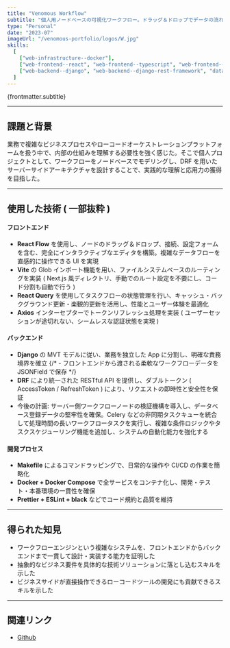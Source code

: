 ```yaml
---
title: "Venomous Workflow"
subtitle: "個人用ノードベースの可視化ワークフロー。ドラッグ＆ドロップでデータの流れや処理順を直感的に操作できる。"
type: "Personal"
date: "2023-07"
imageUrl: "/venomous-portfolio/logos/W.jpg"
skills:
  [
    ["web-infrastructure--docker"],
    ["web-frontend--react", "web-frontend--typescript", "web-frontend--vite"],
    ["web-backend--django", "web-backend--django-rest-framework", "database--postgresql"],
  ]
---
```



<p>{frontmatter.subtitle}</p>

---

## 課題と背景

業務で複雑なビジネスプロセスやローコードオーケストレーションプラットフォームを扱う中で、内部の仕組みを理解する必要性を強く感じた。そこで個人プロジェクトとして、ワークフローをノードベースでモデリングし、DRF を用いたサーバーサイドアーキテクチャを設計することで、実践的な理解と応用力の獲得を目指した。

---

## 使用した技術 ( 一部抜粋 )

<WorkContentLayoutSkills
  size={50}
  skills={frontmatter.skills.flat()}
  class="flex w-full justify-start"
/>

#### フロントエンド

- **React Flow** を使用し、ノードのドラッグ＆ドロップ、接続、設定フォームを含む、完全にインタラクティブなエディタを構築。複雑なデータフローを直感的に操作できる UI を実現
- **Vite** の Glob インポート機能を用い、ファイルシステムベースのルーティングを実装 ( Next.js 風ディレクトリ、手動でのルート設定を不要にし、コード分割も自動で行う )
- **React Query** を使用してタスクフローの状態管理を行い、キャッシュ・バックグラウンド更新・楽観的更新を活用し、性能とユーザー体験を最適化
- **Axios** インターセプターでトークンリフレッシュ処理を実装 ( ユーザーセッションが途切れない、シームレスな認証状態を実現 )

#### バックエンド

- **Django** の MVT モデルに従い、業務を独立した App に分割し、明確な責務境界を確立
  {/* - フロントエンドから渡される柔軟なワークフローデータを JSONField で保存 */}
- **DRF** により統一された RESTful API を提供し、ダブルトークン ( AccessToken / RefreshToken ) により、リクエストの即時性と安全性を保証
- 今後の計画: サーバー側ワークフローノードの検証機構を導入し、データベース登録データの堅牢性を確保。Celery などの非同期タスクキューを統合して処理時間の長いワークフロータスクを実行し、複雑な条件ロジックやタスクスケジューリング機能を追加し、システムの自動化能力を強化する

#### 開発プロセス

- **Makefile** によるコマンドラッピングで、日常的な操作や CI/CD の作業を簡略化
- **Docker + Docker Compose** で全サービスをコンテナ化し、開発・テスト・本番環境の一貫性を確保
- **Prettier + ESLint + black** などでコード規約と品質を維持

---

## 得られた知見

- ワークフローエンジンという複雑なシステムを、フロントエンドからバックエンドまで一貫して設計・実装する能力を証明した
- 抽象的なビジネス要件を具体的な技術ソリューションに落とし込むスキルを示した
- ビジネスサイドが直接操作できるローコードツールの開発にも貢献できるスキルを示した

---

## 関連リンク

- [Github](https://github.com/BlaxBerry333/venomous-workflow)

